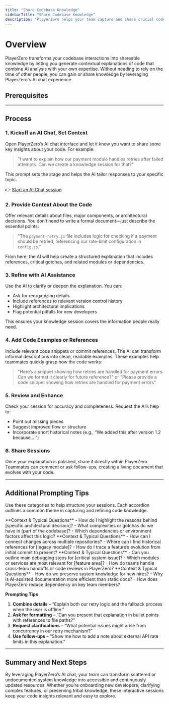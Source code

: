```yaml
---
title: "Share Codebase Knowledge"
sidebarTitle: "Share Codebase Knowledge"
description: "PlayerZero helps your team capture and share crucial code insights by combining AI analysis with your own expertise."
---
```



# Overview

PlayerZero transforms your codebase interactions into shareable knowledge by letting you generate contextual explanations of code that combine AI analysis with your own expertise. Without needing to rely on the time of other people, you can gain or share knowledge by leveraging PlayerZero's AI chat experience. 

## Prerequisites

<SourceControlManagement/>

---

## Process

### 1. Kickoff an AI Chat, Set Context
Open PlayerZero’s AI chat interface and let it know you want to share some key insights about your code. For example:

> "I want to explain how our payment module handles retries after failed attempts. Can we create a knowledge session for that?"

This prompt sets the stage and helps the AI tailor responses to your specific topic.

👉 [Start an AI Chat session](https://go.playerzero.app)

### 2. Provide Context About the Code  
Offer relevant details about files, major components, or architectural decisions. You don’t need to write a formal document—just describe the essential points:

> "The `payment-retry.js` file includes logic for checking if a payment should be retried, referencing our rate-limit configuration in `config.js`."

From here, the AI will help create a structured explanation that includes references, critical gotchas, and related modules or dependencies.

### 3. Refine with AI Assistance 
Use the AI to clarify or deepen the explanation. You can:
- Ask for reorganizing details
- Include references to relevant version control history
- Highlight architectural implications
- Flag potential pitfalls for new developers

This ensures your knowledge session covers the information people really need.

### 4. Add Code Examples or References
Include relevant code snippets or commit references. The AI can transform informal descriptions into clean, readable examples. These examples help teammates quickly grasp how the code works:

> "Here’s a snippet showing how retries are handled for payment errors. Can we format it clearly for future reference?" or "Please provide a code snippet showing how retries are handled for payment errors"

### 5. **Review and Enhance**  
Check your session for accuracy and completeness. Request the AI’s help to:
- Point out missing pieces
- Suggest improved flow or structure
- Incorporate short historical notes (e.g., “We added this after version 1.2 because….”)

### 6. **Share Sessions**  
Once your explanation is polished, share it directly within PlayerZero. Teammates can comment or ask follow-ups, creating a living document that evolves with your code.

---

## Additional Prompting Tips

Use these categories to help structure your sessions. Each accordion outlines a common theme in capturing and refining code knowledge.

<AccordionGroup>

  <Accordion title="Capture Tribal Knowledge">
    **Context & Typical Questions**  
    - How do I highlight the reasons behind [specific architectural decision]?  
    - What complexities or gotchas do we have in [part of the codebase]?  
    - Which dependencies or environment factors affect this logic?
  </Accordion>

  <Accordion title="Interactive System Understanding">
    **Context & Typical Questions**  
    - How can I connect changes across multiple repositories?  
    - Where can I find historical references for [legacy module]?  
    - How do I trace a feature’s evolution from initial commit to present?
  </Accordion>

  <Accordion title="Key Use Cases">
    **Context & Typical Questions**  
    - Can you outline main debugging steps for [critical system issue]?  
    - Which modules or services are most relevant for [feature area]?  
    - How do teams handle cross-team handoffs or code reviews in PlayerZero?
  </Accordion>

  <Accordion title="Advantages">
    **Context & Typical Questions**  
    - How do we preserve system knowledge for new hires?  
    - Why is AI-assisted documentation more efficient than static docs?  
    - How does PlayerZero reduce dependency on key team members?
  </Accordion>

</AccordionGroup>

**Prompting Tips**

1. **Combine details** – “Explain both our retry logic and the fallback process when the user is offline.”  
2. **Ask for formatting** – “Can you present that explanation in bullet points with references to file paths?”  
3. **Request clarifications** – “What potential issues might arise from concurrency in our retry mechanism?”  
4. **Use follow-ups** – “Show me how to add a note about external API rate limits in this explanation.”

---

## Summary and Next Steps

By leveraging PlayerZero’s AI chat, your team can transform scattered or undocumented system knowledge into accessible and continuously updated resources. Whether you’re onboarding new developers, clarifying complex features, or preserving tribal knowledge, these interactive sessions keep your code insights relevant and easy to explore.
